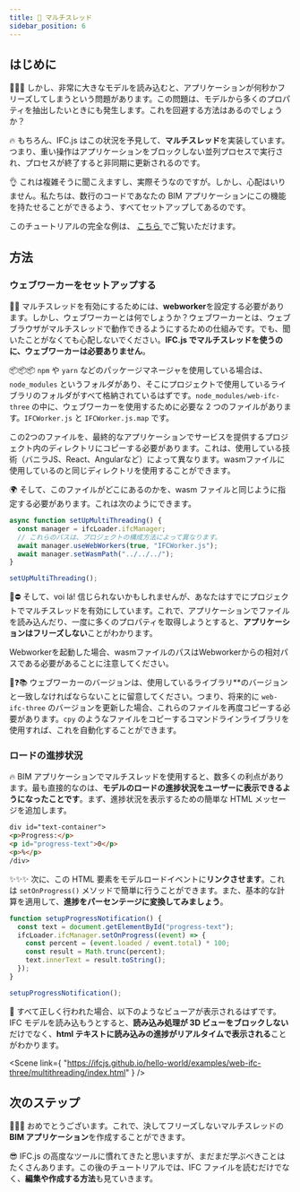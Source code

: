 ```yaml
---
title: 🚀 マルチスレッド
sidebar_position: 6
---
```



## はじめに

🥶🥶🥶
しかし、非常に大きなモデルを読み込むと、アプリケーションが何秒かフリーズしてしまうという問題があります。この問題は、モデルから多くのプロパティを抽出したいときにも発生します。これを回避する方法はあるのでしょうか？

🔥
もちろん、IFC.js はこの状況を予見して、**マルチスレッド**を実装しています。つまり、重い操作はアプリケーションをブロックしない並列プロセスで実行され、プロセスが終了すると非同期に更新されるのです。

👌
これは複雑そうに聞こえますし、実際そうなのですが。しかし、心配はいりません。私たちは、数行のコードであなたの BIM アプリケーションにこの機能を持たせることができるよう、すべてセットアップしてあるのです。

<IfcCard>
  このチュートリアルの完全な例は、
  <a href="https://github.com/IFCjs/hello-world/tree/main/examples/web-ifc-three/multithreading">
    こちら
  </a>
  でご覧いただけます。
</IfcCard>

## 方法

### ウェブワーカーをセットアップする

👩‍🏫
マルチスレッドを有効にするためには、**webworker**を設定する必要があります。しかし、ウェブワーカーとは何でしょうか？ウェブワーカーとは、ウェブブラウザがマルチスレッドで動作できるようにするための仕組みです。でも、聞いたことがなくても心配しないでください。**IFC.js でマルチスレッドを使うのに、ウェブワーカーは必要ありません**。

📦📦📦
`npm` や `yarn` などのパッケージマネージャを使用している場合は、 `node_modules` というフォルダがあり、そこにプロジェクトで使用しているライブラリのフォルダがすべて格納されているはずです。`node_modules/web-ifc-three` の中に、ウェブワーカーを使用するために必要な 2 つのファイルがあります。`IFCWorker.js` と `IFCWorker.js.map` です。

<IfcCard>
  この2つのファイルを、最終的なアプリケーションでサービスを提供するプロジェクト内のディレクトリにコピーする必要があります。これは、使用している技術（バニラJS、React、Angularなど）によって異なります。wasmファイルに使用しているのと同じディレクトリを使用することができます。
</IfcCard>

🌍
そして、このファイルがどこにあるのかを、wasm ファイルと同じように指定する必要があります。これは次のようにできます。

```js
async function setUpMultiThreading() {
  const manager = ifcLoader.ifcManager;
  // これらのパスは、プロジェクトの構成方法によって異なります。
  await manager.useWebWorkers(true, "IFCWorker.js");
  await manager.setWasmPath("../../../");
}

setUpMultiThreading();
```

🥶⛔
そして、voi lá! 信じられないかもしれませんが、あなたはすでにプロジェクトでマルチスレッドを有効にしています。これで、アプリケーションでファイルを読み込んだり、一度に多くのプロパティを取得しようとすると、**アプリケーションはフリーズしない**ことがわかります。

<IfcAlert>
  Webworkerを起動した場合、wasmファイルのパスはWebworkerからの相対パスである必要があることに注意してください。
</IfcAlert>

🤖❓📚
ウェブワーカーのバージョンは、使用しているライブラリ\*\*のバージョンと一致しなければならないことに留意してください。つまり、将来的に `web-ifc-three` のバージョンを更新した場合、これらのファイルを再度コピーする必要があります。`cpy` のようなファイルをコピーするコマンドラインライブラリを使用すれば、これを自動化することができます。

### ロードの進捗状況

🔥
BIM アプリケーションでマルチスレッドを使用すると、数多くの利点があります。最も直接的なのは、**モデルのロードの進捗状況をユーザーに表示できるようになったことです**。まず、進捗状況を表示するための簡単な HTML メッセージを追加します。

```html
div id="text-container">
<p>Progress:</p>
<p id="progress-text">0</p>
<p>%</p>
/div>
```

✨✨✨
次に、この HTML 要素をモデルロードイベントに**リンクさせます**。これは `setOnProgress()` メソッドで簡単に行うことができます。また、基本的な計算を適用して、**進捗をパーセンテージに変換してみましょう**。

```js
function setupProgressNotification() {
  const text = document.getElementById("progress-text");
  ifcLoader.ifcManager.setOnProgress((event) => {
    const percent = (event.loaded / event.total) * 100;
    const result = Math.trunc(percent);
    text.innerText = result.toString();
  });
}

setupProgressNotification();
```

🌈
すべて正しく行われた場合、以下のようなビューアが表示されるはずです。IFC モデルを読み込もうとすると、**読み込み処理が 3D ビューをブロックしない**だけでなく、**html テキストに読み込みの進捗がリアルタイムで表示される**ことがわかります。

<Scene
  link={
    "https://ifcjs.github.io/hello-world/examples/web-ifc-three/multithreading/index.html"
  }
/>

## 次のステップ

🎉🎉🎉
おめでとうございます。これで、決してフリーズしないマルチスレッドの**BIM アプリケーション**を作成することができます。

😎
IFC.js の高度なツールに慣れてきたと思いますが、まだまだ学ぶべきことはたくさんあります。この後のチュートリアルでは、IFC ファイルを読むだけでなく、**編集や作成する方法**も見ていきます。
